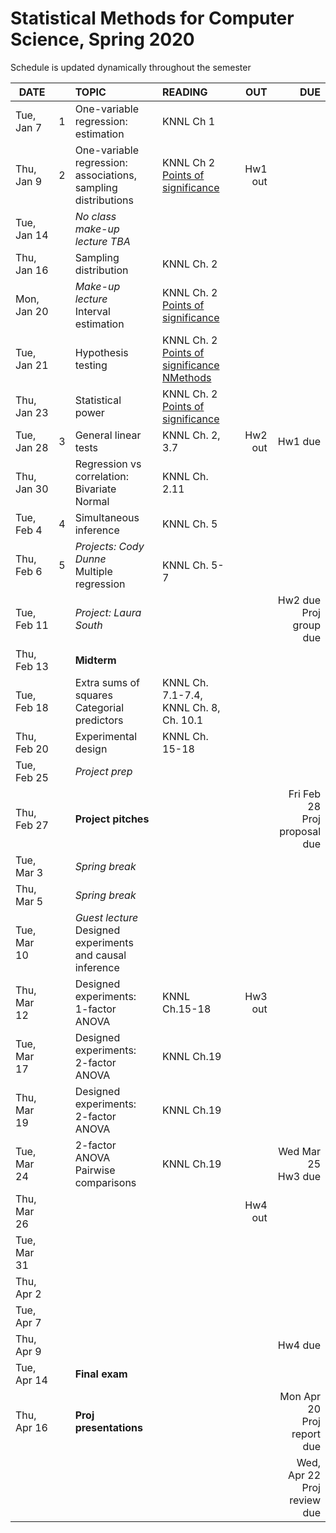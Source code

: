 <h1> Statistical Methods for Computer Science, Spring 2020 </h1>
Schedule is updated dynamically throughout the semester
</br>

<font size="3">

| DATE        |    | TOPIC            |READING     |      OUT |        DUE |
| ---------   | -- |:-----------------|:--------------| --------:| ----------:|
| Tue, Jan 7  | 1  |One-variable regression:</br>estimation| KNNL Ch 1|          |            |
| Thu, Jan 9  | 2  |One-variable regression:</br>associations, sampling distributions| KNNL Ch 2</br>[Points of significance](https://www.nature.com/articles/nmeth.2613)|  Hw1 out |            |
| Tue, Jan 14 |    | *No class</br>make-up lecture TBA*   |          |          |            |
| Thu, Jan 16 |    | Sampling distribution |  KNNL Ch. 2             |          |  |
| Mon, Jan 20 |    | *Make-up lecture*</br>Interval estimation  | KNNL Ch. 2</br>[Points of significance](https://www.nature.com/articles/nmeth.2659) |          |            |
| Tue, Jan 21 |    |  Hypothesis testing                |   KNNL Ch. 2</br>[Points of significance](https://www.nature.com/articles/nmeth.2698)</br>[NMethods](https://www.nature.com/articles/nmeth.3288)            |          |            |
| Thu, Jan 23 |    | Statistical power | KNNL Ch. 2</br>[Points of significance](https://www.nature.com/articles/nmeth.2738)  |          |            |
| Tue, Jan 28 | 3  |  General linear tests  |  KNNL Ch. 2, 3.7  |Hw2 out   | Hw1 due    |
| Thu, Jan 30 |    |Regression vs correlation:<br>Bivariate Normal| KNNL Ch. 2.11|       |            |
| Tue, Feb 4  | 4  |  Simultaneous inference  |  KNNL Ch. 5             |          |            |
| Thu, Feb 6  | 5  |*Projects: Cody Dunne*</br>Multiple regression |  </br>KNNL Ch. 5-7             |          |            |
| Tue, Feb 11 |    |*Project: Laura South* |               |          | Hw2 due</br>Proj group due| 
| Thu, Feb 13 |    | **Midterm**  |               |          |            |
| Tue, Feb 18 |    |  Extra sums of squares</br>Categorial predictors           |    KNNL Ch. 7.1-7.4,</br>KNNL Ch. 8, Ch. 10.1           |          |            |
| Thu, Feb 20 |    | Experimental design                 |   KNNL Ch. 15-18            |          |            |
| Tue, Feb 25 |    | *Project prep*|              |          |            |
| Thu, Feb 27 |    | **Project pitches** |            |          |Fri Feb 28</br>Proj proposal due|
| Tue, Mar 3  |    |  *Spring break*  |               |          |            |
| Thu, Mar 5  |    |  *Spring break*  |               |          |            |
| Tue, Mar 10 |    |*Guest lecture*</br>Designed experiments</br>and causal inference||  ||
| Thu, Mar 12 |    | Designed experiments:</br>1-factor ANOVA  |  KNNL Ch.15-18             |   Hw3 out        |            |
| Tue, Mar 17 |    | Designed experiments:</br>2-factor ANOVA  |  KNNL Ch.19 |          |            |
| Thu, Mar 19 |    | Designed experiments:</br>2-factor ANOVA  |  KNNL Ch.19 |          |            |
| Tue, Mar 24 |    | 2-factor ANOVA</br>Pairwise comparisons  |  KNNL Ch.19  |          | Wed Mar 25</br>Hw3 due   |
| Thu, Mar 26 |    |||Hw4 out||
| Tue, Mar 31 |    |              |               |          |            |
| Thu, Apr 2  |    |              |               |          |            |
| Tue, Apr 7  |    |                  |               |          |            |
| Thu, Apr 9  |    |                  |               |          |  Hw4 due   | 
| Tue, Apr 14 |    | **Final exam**  |                |          |            |
| Thu, Apr 16 |    | **Proj presentations**  |        |          |  Mon Apr 20</br>Proj report due  |
|             |    |                  |               |          |  Wed, Apr 22</br>Proj review due |
</font>






